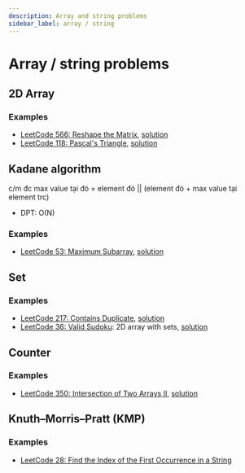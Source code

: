 ```yaml
---
description: Array and string problems
sidebar_label: array / string
---
```



# Array / string problems

## 2D Array

### Examples
- [LeetCode 566: Reshape the Matrix](https://leetcode.com/problems/reshape-the-matrix), [solution](https://github.com/tu-learnspace/algorithms/blob/main/01-Dynamic-Array-%26-String/LC-566-Reshape-the-Matrix.py)
- [LeetCode 118: Pascal's Triangle](https://leetcode.com/problems/pascals-triangle/), [solution](https://github.com/tu-learnspace/algorithms/blob/main/01-Dynamic-Array-%26-String/LC-118-Pascal's-Triangle.py)

## Kadane algorithm

c/m đc max value tại đó = element đó || (element đó + max value tại element trc)

- DPT: O(N)

### Examples
- [LeetCode 53: Maximum Subarray](https://leetcode.com/problems/maximum-subarray), [solution](https://github.com/tu-learnspace/algorithms/blob/main/01-Dynamic-Array-%26-String/LC-53-Maximum-Subarray.py)


## Set

### Examples
- [LeetCode 217: Contains Duplicate](https://leetcode.com/problems/contains-duplicate), [solution](https://github.com/tu-learnspace/algorithms/blob/main/01-Dynamic-Array-%26-String/LC-217-Contains-Duplicate.py)
- [LeetCode 36: Valid Sudoku](https://leetcode.com/problems/valid-sudoku): 2D array with sets, [solution](https://github.com/tu-learnspace/algorithms/blob/main/01-Dynamic-Array-%26-String/LC-36-Valid-Sudoku.py)

## Counter

### Examples
- [LeetCode 350: Intersection of Two Arrays II](https://leetcode.com/problems/intersection-of-two-arrays-ii), [solution](https://github.com/tu-learnspace/algorithms/blob/main/01-Dynamic-Array-%26-String/LC-350-Intersection-of-Two-Arrays-II.py)

## Knuth–Morris–Pratt (KMP)

### Examples
- [LeetCode 28: Find the Index of the First Occurrence in a String](https://leetcode.com/problems/find-the-index-of-the-first-occurrence-in-a-string)

